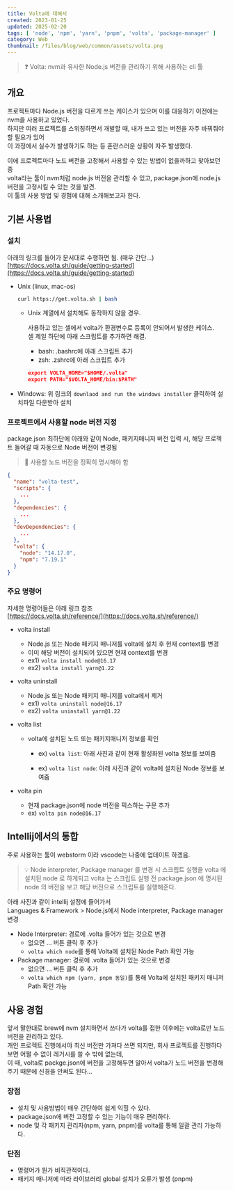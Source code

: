 ```yaml
---  
title: Volta에 대해서  
created: 2023-01-25  
updated: 2025-02-20  
tags: [ 'node', 'npm', 'yarn', 'pnpm', 'volta', 'package-manager' ]  
category: Web  
thumbnail: /files/blog/web/common/assets/volta.png  
---  
```

  
  
  
  
<ImageLoader src="/files/blog/web/common/assets/volta.png" alt="volta.png" />  
  
> ❓ Volta: nvm과 유사한 Node.js 버전을 관리하기 위해 사용하는 cli 툴  
  
## 개요  
  
프로젝트마다 Node.js 버전을 다르게 쓰는 케이스가 있으며 이를 대응하기 이전에는 nvm을 사용하고 있었다.  
하지만 여러 프로젝트를 스위칭하면서 개발할 때, 내가 쓰고 있는 버전을 자주 바꿔줘야할 필요가 있어  
이 과정에서 실수가 발생하기도 하는 등 혼란스러운 상황이 자주 발생했다.  
  
이에 프로젝트마다 노드 버전을 고정해서 사용할 수 있는 방법이 없을까하고 찾아보던 중  
volta라는 툴이 nvm처럼 node.js 버전을 관리할 수 있고, package.json에 node.js 버전을 고정시킬 수 있는 것을 발견.  
이 툴의 사용 방법 및 경험에 대해 소개해보고자 한다.  
  
## 기본 사용법  
  
### 설치  
  
아래의 링크를 들어가 문서대로 수행하면 됨. (매우 간단...)  
[https://docs.volta.sh/guide/getting-started](https://docs.volta.sh/guide/getting-started)  
  
- Unix (linux, mac-os)  
  
  ```bash title="terminal"  
  curl https://get.volta.sh | bash  
  ```  
  - Unix 계열에서 설치해도 동작하지 않을 경우.  
  
    사용하고 있는 셀에서 volta가 환경변수로 등록이 안되어서 발생한 케이스.  
    셀 제일 하단에 아래 스크립트를 추가하면 해결.  
  
      - bash: .bashrc에 아래 스크립트 추가  
      - zsh:  .zshrc에 아래 스크립트 추가  
  
    ```json title=".bashrc or .zshrc"  
    export VOLTA_HOME="$HOME/.volta"  
    export PATH="$VOLTA_HOME/bin:$PATH"  
    ```  
- Windows: 위 링크의 `downlaod and run the windows installer` 클릭하여 설치파일 다운받아 설치  
  
### 프로젝트에서 사용할 node 버전 지정  
  
package.json 최하단에 아래와 같이 Node, 패키지매니저 버전 입력 시, 해당 프로젝트 들어갈 때 자동으로 Node 버전이 변경됨  
> 📌 사용할 노드 버전을 정확히 명시해야 함  
  
```json title="packge.json"  
{  
  "name": "volta-test",  
  "scripts": {  
    ...  
  },  
  "dependencies": {  
    ...  
  },  
  "devDependencies": {  
    ...  
  },  
  "volta": {  
    "node": "14.17.0",  
    "npm": "7.19.1"  
  }  
}  
```  
  
### 주요 명령어  
  
자세한 명령어들은 아래 링크 참조  
[https://docs.volta.sh/reference/](https://docs.volta.sh/reference/)  
  
- volta install  
  
    - Node.js 또는 Node 패키지 매니저를 volta에 설치 후 현재 context를 변경  
    - 이미 해당 버전이 설치되어 있으면 현재 context를 변경  
    - ex1) `volta install node@16.17`  
    - ex2) `volta install yarn@1.22`  
  
- volta uninstall  
    - Node.js 또는 Node 패키지 매니저를 volta에서 제거  
    - ex1) `volta uninstall node@16.17`  
    - ex2) `volta uninstall yarn@1.22`  
  
- volta list  
    - volta에 설치된 노드 또는 패키지매니저 정보를 확인  
      - ex) `volta list`: 아래 사진과 같이 현재 활성화된 volta 정보를 보여줌  
        <ImageLoader src="/files/blog/web/common/assets/Untitled-9988248.png" alt="Untitled" />  
  
      - ex) `volta list node`: 아래 사진과 같이 volta에 설치된 Node 정보를 보여줌  
        <ImageLoader src="/files/blog/web/common/assets/Untitled1-9988257.png" alt="Untitled 1" />  
  
- volta pin  
    - 현재 package.json에 node 버전을 픽스하는 구문 추가  
    - ex) `volta pin node@16.17`  
  
## Intellij에서의 통합  
주로 사용하는 툴이 webstorm 이라 vscode는 나중에 업데이트 하겠음.  
  
> 💡 Node interpreter, Package manager 를 변경 시 스크립트 실행을 volta 에 설치된 node 로 하게되고 volta 는 스크립트 실행 전 package.json 에 명시된 node 의 버전을 보고 해당 버전으로 스크립트를 실행해준다.  
  
아래 사진과 같이 intellij 설정에 들어가서  
Languages & Framework > Node.js에서 Node interpreter, Package manager 변경  
  
- Node Interpreter: 경로에 .volta 들어가 있는 것으로 변경  
    - 없으면 … 버튼 클릭 후 추가  
    - `volta which node`를 통해 Volta에 설치된 Node Path 확인 가능  
- Package manager: 경로에 .volta 들어가 있는 것으로 변경  
    - 없으면 … 버튼 클릭 후 추가  
    - `volta which npm (yarn, pnpm 동일)`를 통해 Volta에 설치된 패키지 매니저 Path 확인 가능  
      <ImageLoader src="/files/blog/web/common/assets/Untitled-9988452.png" alt="Untitled" />  
  
## 사용 경험  
앞서 말한대로 brew에 nvm 설치하면서 쓰다가 volta를 접한 이후에는 volta로만 노드 버전을 관리하고 있다.  
개인 프로젝트 진행에서야 최신 버전만 가져다 쓰면 되지만, 회사 프로젝트를 진행하다보면 어쩔 수 없이 레거시를 쓸 수 밖에 없는데,  
이 때, volta로 packge.json에 버전을 고정해두면 알아서 volta가 노드 버전을 변경해주기 때문에 신경을 안써도 된다...  
### 장점  
- 설치 및 사용방법이 매우 간단하여 쉽게 익힐 수 있다.  
- package.json에 버전 고정할 수 있는 기능이 매우 편리하다.  
- node 및 각 패키지 관리자(npm, yarn, pnpm)를 volta를 통해 일괄 관리 가능하다.  
  
### 단점  
- 명령어가 뭔가 비직관적이다.  
- 패키지 매니저에 따라 라이브러리 global 설치가 오류가 발생 (pnpm)  
  
